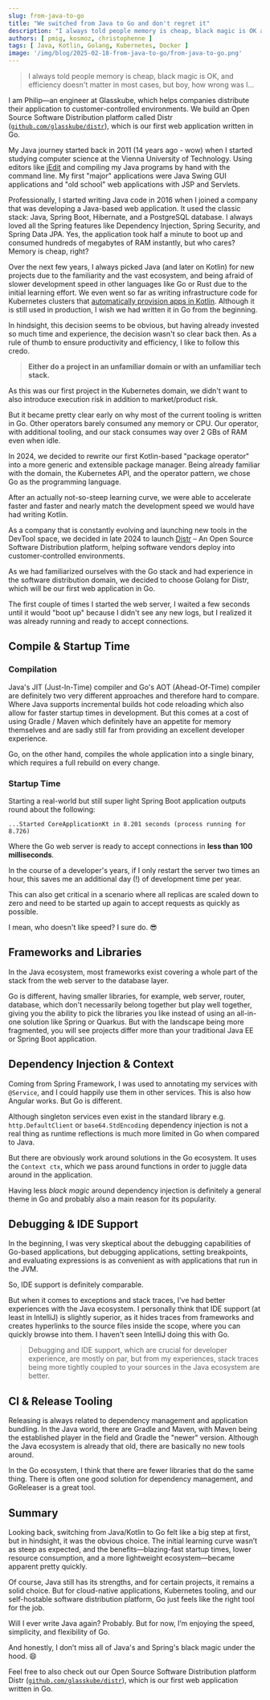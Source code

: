 ```yaml
---
slug: from-java-to-go
title: "We switched from Java to Go and don't regret it"
description: "I always told people memory is cheap, black magic is OK and efficiency doesn't matter, but I was wrong."
authors: [ pmig, kosmoz, christophenne ]
tags: [ Java, Kotlin, Golang, Kubernetes, Docker ]
image: '/img/blog/2025-02-18-from-java-to-go/from-java-to-go.png'
---
```


> I always told people memory is cheap, black magic is OK, and efficiency doesn't matter in most cases, but boy, how wrong was I...

<!-- truncate -->

I am Philip—an engineer at Glasskube, which helps companies distribute their application to customer-controlled environments.
We build an Open Source Software Distribution platform called Distr ([`github.com/glasskube/distr`](https://github.com/glasskube/distr)),
which is our first web application written in Go.

My Java journey started back in 2011 (14 years ago - wow) when I started studying computer science at the Vienna University of Technology.
Using editors like [jEdit](https://www.jedit.org/) and compiling my Java programs by hand with the command line.
My first "major" applications were Java Swing GUI applications and "old school" web applications with JSP and Servlets.

Professionally, I started writing Java code in 2016 when I joined a company that was developing a Java-based web application.
It used the classic stack: Java, Spring Boot, Hibernate, and a PostgreSQL database.
I always loved all the Spring features like Dependency Injection, Spring Security, and Spring Data JPA.
Yes, the application took half a minute to boot up and consumed hundreds of megabytes of RAM instantly, but who cares? Memory is cheap, right?

Over the next few years, I always picked Java (and later on Kotlin) for new projects due to the familiarity and the vast ecosystem,
and being afraid of slower development speed in other languages like Go or Rust due to the initial learning effort.
We even went so far as writing infrastructure code for Kubernetes clusters that
[automatically provision apps in Kotlin](https://github.com/glasskube/operator).
Although it is still used in production, I wish we had written it in Go from the beginning.

In hindsight, this decision seems to be obvious, but having already invested so much time and experience, the decision wasn't so clear
back then. As a rule of thumb to ensure productivity and efficiency, I like to follow this credo.

> **Either do a project in an unfamiliar domain or with an unfamiliar tech stack.**

As this was our first project in the Kubernetes domain, we didn't want to also introduce execution risk in addition to
market/product risk.

But it became pretty clear early on why most of the current tooling is written in Go. Other operators barely consumed any memory or CPU.
Our operator, with additional tooling, and our stack consumes way over 2 GBs of RAM even when idle.

In 2024, we decided to rewrite our first Kotlin-based "package operator" into a more generic and extensible package manager.
Being already familiar with the domain, the Kubernetes API, and the operator pattern, we chose Go as the programming language.

After an actually not-so-steep learning curve, we were able to accelerate faster and faster and nearly match the development
speed we would have had writing Kotlin.

As a company that is constantly evolving and launching new tools in the DevTool space, we decided in late 2024 to launch
[Distr](https://github.com/glasskube/distr/)
– An Open Source Software Distribution platform, helping software vendors deploy into customer-controlled environments.

As we had familiarized ourselves with the Go stack and had experience in the software distribution domain,
we decided to choose Golang for Distr, which will be our first web application in Go.

The first couple of times I started the web server, I waited a few seconds until it would "boot up"
because I didn't see any new logs, but I realized it was already running and ready to accept connections.

## Compile & Startup Time

### Compilation

Java's JIT (Just-In-Time) compiler and Go's AOT (Ahead-Of-Time) compiler are definitely two very different approaches
and therefore hard to compare.
Where Java supports incremental builds hot code reloading which also allow for faster startup times in development.
But this comes at a cost of using Gradle / Maven which definitely have an appetite for memory themselves and are
sadly still far from providing an excellent developer experience.

Go, on the other hand, compiles the whole application into a single binary, which requires a full rebuild on every change.

### Startup Time

Starting a real-world but still super light Spring Boot application outputs round about the following:

```
...Started CoreApplicationKt in 8.201 seconds (process running for 8.726)
```

Where the Go web server is ready to accept connections in **less than 100 milliseconds**.

In the course of a developer's years, if I only restart the server two times an hour,
this saves me an additional day (!) of development time per year.

This can also get critical in a scenario where all replicas are scaled down to zero and need to be started up again
to accept requests as quickly as possible.

I mean, who doesn't like speed? I sure do. 😎

## Frameworks and Libraries

In the Java ecosystem, most frameworks exist covering a whole part of the stack from the web server to the
database layer.

Go is different, having smaller libraries, for example, web server, router, database, which don't necessarily
belong together but play well together, giving you the ability to pick the libraries you like instead of using
an all-in-one solution like Spring or Quarkus. But with the landscape being more fragmented, you will see projects
differ more than your traditional Java EE or Spring Boot application.

## Dependency Injection & Context

Coming from Spring Framework, I was used to annotating my services with `@Service`, and I could happily use them in
other services. This is also how Angular works. But Go is different.

Although singleton services even exist in the standard library e.g. `http.DefaultClient` or `base64.StdEncoding` dependency
injection is not a real thing as runtime reflections is much more limited in Go when compared to Java.

But there are obviously work around solutions in the Go ecosystem.
It uses the `Context ctx`, which we pass around functions in order to juggle data around in the application.

Having less _black magic_ around dependency injection is definitely a general theme in Go and probably also a main reason
for its popularity.

## Debugging & IDE Support

In the beginning, I was very skeptical about the debugging capabilities of Go-based applications, but debugging applications,
setting breakpoints, and evaluating expressions is as convenient as with applications that run in the JVM.

So, IDE support is definitely comparable.

But when it comes to exceptions and stack traces, I've had better experiences with the Java ecosystem. I personally
think that IDE support (at least in IntelliJ) is slightly superior, as it hides traces from frameworks and
creates hyperlinks to the source files inside the scope, where you can quickly browse into them. I haven't seen IntelliJ
doing this with Go.

> Debugging and IDE support, which are crucial for developer experience, are mostly on par, but from my experiences,
> stack traces being more tightly coupled to your sources in the Java ecosystem are better.

## CI & Release Tooling

Releasing is always related to dependency management and application bundling. In the Java world, there are Gradle
and Maven, with Maven being the established player in the field and Gradle the "newer" version. Although the Java
ecosystem is already that old, there are basically no new tools around.

In the Go ecosystem, I think that there are fewer libraries that do the same thing. There is often one good solution
for dependency management, and GoReleaser is a great tool.

## Summary

Looking back, switching from Java/Kotlin to Go felt like a big step at first, but in hindsight, it was the obvious choice.
The initial learning curve wasn’t as steep as expected, and the benefits—blazing-fast startup times, lower resource consumption,
and a more lightweight ecosystem—became apparent pretty quickly.

Of course, Java still has its strengths, and for certain projects, it remains a solid choice. But for cloud-native applications,
Kubernetes tooling, and our self-hostable software distribution platform, Go just feels like the right tool for the job.

Will I ever write Java again? Probably. But for now, I’m enjoying the speed, simplicity, and flexibility of Go.

And honestly, I don’t miss all of Java's and Spring's black magic under the hood. 😄

Feel free to also check out our Open Source Software Distribution platform Distr
([`github.com/glasskube/distr`](https://github.com/glasskube/distr)), which is our first web application written in Go.
